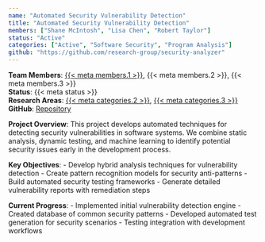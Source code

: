 ```yaml
---
name: "Automated Security Vulnerability Detection"
title: "Automated Security Vulnerability Detection"
members: ["Shane McIntosh", "Lisa Chen", "Robert Taylor"]
status: "Active"
categories: ["Active", "Software Security", "Program Analysis"]
github: "https://github.com/research-group/security-analyzer"
---
```

**Team Members**: [{{< meta members.1 >}}](../members/current/shanemcintosh.qmd), {{< meta members.2 >}}, {{< meta members.3 >}}  
**Status**: {{< meta status >}}  
**Research Areas**: [{{< meta categories.2 >}}](../projects.qmd#category=Software+Security), [{{< meta categories.3 >}}](../projects.qmd#category=Program+Analysis)  
**GitHub**: [Repository]({{< meta github >}})

**Project Overview**: 
This project develops automated techniques for detecting security vulnerabilities in software systems. We combine static analysis, dynamic testing, and machine learning to identify potential security issues early in the development process.

**Key Objectives**:
- Develop hybrid analysis techniques for vulnerability detection
- Create pattern recognition models for security anti-patterns
- Build automated security testing frameworks
- Generate detailed vulnerability reports with remediation steps

**Current Progress**:
- Implemented initial vulnerability detection engine
- Created database of common security patterns
- Developed automated test generation for security scenarios
- Testing integration with development workflows
